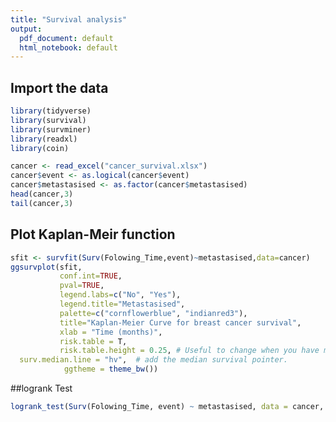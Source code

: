 ```yaml
---
title: "Survival analysis"
output:
  pdf_document: default
  html_notebook: default
---
```



## Import the data
```r
library(tidyverse)
library(survival)
library(survminer)
library(readxl)
library(coin)

cancer <- read_excel("cancer_survival.xlsx")
cancer$event <- as.logical(cancer$event)
cancer$metastasised <- as.factor(cancer$metastasised)
head(cancer,3)
tail(cancer,3)

```
## Plot Kaplan-Meir function
```r
sfit <- survfit(Surv(Folowing_Time,event)~metastasised,data=cancer)
ggsurvplot(sfit,
           conf.int=TRUE, 
           pval=TRUE,
           legend.labs=c("No", "Yes"), 
           legend.title="Metastasised",  
           palette=c("cornflowerblue", "indianred3"), 
           title="Kaplan-Meier Curve for breast cancer survival",
           xlab = "Time (months)",
           risk.table = T,
           risk.table.height = 0.25, # Useful to change when you have multiple groups
  surv.median.line = "hv",  # add the median survival pointer.
            ggtheme = theme_bw())

```
##logrank Test
```r
logrank_test(Surv(Folowing_Time, event) ~ metastasised, data = cancer, distribution = "exact")
```

